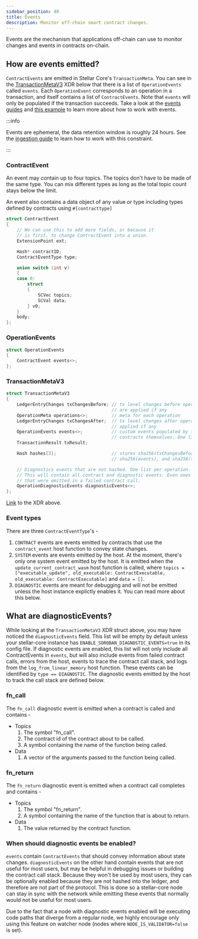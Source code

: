 ```yaml
---
sidebar_position: 40
title: Events
description: Monitor off-chain smart contract changes.
---
```


<head>
  <title>Monitor off-chain smart contract changes.</title>
  <meta charSet="utf-8" />
  <meta
    property="og:title"
    content="Monitor off-chain smart contract changes."
  />
  <meta
    property="og:description"
    content="Learn about the mechanism that off-chain applications can use to monitor changes and events in smart contracts that are on-chain."
  />
</head>

Events are the mechanism that applications off-chain can use to monitor changes and events in contracts on-chain.

## How are events emitted?

`ContractEvents` are emitted in Stellar Core's `TransactionMeta`. You can see in the [TransactionMetaV3] XDR below that there is a list of `OperationEvents` called `events`. Each `OperationEvent` corresponds to an operation in a transaction, and itself contains a list of `ContractEvents`. Note that `events` will only be populated if the transaction succeeds. Take a look at the [events guides](../../../build/guides/events/README.mdx) and [this example](../../../build/smart-contracts/example-contracts/events.mdx) to learn more about how to work with events.

:::info

Events are ephemeral, the data retention window is roughly 24 hours. See the [ingestion guide](../../../build/guides/events/ingest.mdx) to learn how to work with this constraint.

:::

[transactionmetav3]: #transactionmetav3

### ContractEvent

An event may contain up to four topics. The topics don't have to be made of the same type. You can mix different types as long as the total topic count stays below the limit.

An event also contains a data object of any value or type including types defined by contracts using `#[contracttype]`

```cpp
struct ContractEvent
{
    // We can use this to add more fields, or because it
    // is first, to change ContractEvent into a union.
    ExtensionPoint ext;

    Hash* contractID;
    ContractEventType type;

    union switch (int v)
    {
    case 0:
        struct
        {
            SCVec topics;
            SCVal data;
        } v0;
    }
    body;
};
```

### OperationEvents

```cpp
struct OperationEvents
{
    ContractEvent events<>;
};
```

### TransactionMetaV3

```cpp
struct TransactionMetaV3
{
    LedgerEntryChanges txChangesBefore; // tx level changes before operations
                                        // are applied if any
    OperationMeta operations<>;         // meta for each operation
    LedgerEntryChanges txChangesAfter;  // tx level changes after operations are
                                        // applied if any
    OperationEvents events<>;           // custom events populated by the
                                        // contracts themselves. One list per operation.
    TransactionResult txResult;

    Hash hashes[3];                     // stores sha256(txChangesBefore, operations, txChangesAfter),
                                        // sha256(events), and sha256(txResult)

    // Diagnostics events that are not hashed. One list per operation.
    // This will contain all contract and diagnostic events. Even ones
    // that were emitted in a failed contract call.
    OperationDiagnosticEvents diagnosticEvents<>;
};
```

[Link](https://github.com/stellar/stellar-xdr/blob/eab1622f18b8101aa0cea76361c08beaeaa8d715/Stellar-ledger.x#L444) to the XDR above.

### Event types

There are three `ContractEventType`'s -

1. `CONTRACT` events are events emitted by contracts that use the `contract_event` host function to convey state changes.
2. `SYSTEM` events are events emitted by the host. At the moment, there's only one system event emitted by the host. It is emitted when the `update_current_contract_wasm` host function is called, where `topics = ["executable_update", old_executable: ContractExecutable, old_executable: ContractExecutable]` and `data = []`.
3. `DIAGNOSTIC` events are meant for debugging and will not be emitted unless the host instance explictly enables it. You can read more about this below.

## What are diagnosticEvents?

While looking at the `TransactionMetaV3` XDR struct above, you may have noticed the `diagnosticEvents` field. This list will be empty by default unless your stellar-core instance has `ENABLE_SOROBAN_DIAGNOSTIC_EVENTS=true` in its config file. If diagnostic events are enabled, this list will not only include all ContractEvents in `events`, but will also include events from failed contract calls, errors from the host, events to trace the contract call stack, and logs from the `log_from_linear_memory` host function. These events can be identified by `type == DIAGNOSTIC`. The diagnostic events emitted by the host to track the call stack are defined below.

### fn_call

The `fn_call` diagnostic event is emitted when a contract is called and contains -

- Topics
  1. The symbol "fn_call".
  2. The contract id of the contract about to be called.
  3. A symbol containing the name of the function being called.
- Data
  1. A vector of the arguments passed to the function being called.

### fn_return

The `fn_return` diagnostic event is emitted when a contract call completes and contains -

- Topics
  1. The symbol "fn_return".
  2. A symbol containing the name of the function that is about to return.
- Data
  1. The value returned by the contract function.

### When should diagnostic events be enabled?

`events` contain `ContractEvents` that should convey information about state changes. `diagnosticEvents` on the other hand contain events that are not useful for most users, but may be helpful in debugging issues or building the contract call stack. Because they won't be used by most users, they can be optionally enabled because they are not hashed into the ledger, and therefore are not part of the protocol. This is done so a stellar-core node can stay in sync with the network while emitting these events that normally would not be useful for most users.

Due to the fact that a node with diagnostic events enabled will be executing code paths that diverge from a regular node, we highly encourage only using this feature on watcher node (nodes where `NODE_IS_VALIDATOR=false` is set).
